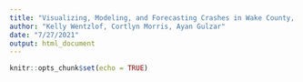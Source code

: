 ```yaml
---
title: "Visualizing, Modeling, and Forecasting Crashes in Wake County, North Carolina"
author: "Kelly Wentzlof, Cortlyn Morris, Ayan Gulzar"
date: "7/27/2021"
output: html_document
---
```


```r
knitr::opts_chunk$set(echo = TRUE)
```

